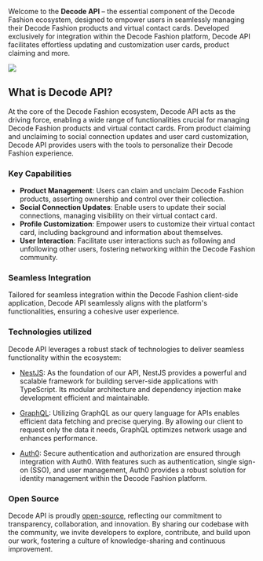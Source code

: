 Welcome to the **Decode API** – the essential component of the Decode Fashion ecosystem, designed to empower users in seamlessly managing their Decode Fashion products and virtual contact cards. Developed exclusively for integration within the Decode Fashion platform, Decode API facilitates effortless updating and customization user cards, product claiming and more.
<Frame>
  <img src="/images/DCDApi.png" />
</Frame>


## What is Decode API?
At the core of the Decode Fashion ecosystem, Decode API acts as the driving force, enabling a wide range of functionalities crucial for managing Decode Fashion products and virtual contact cards. From product claiming and unclaiming to social connection updates and user card customization, Decode API provides users with the tools to personalize their Decode Fashion experience.

### Key Capabilities
- **Product Management**: Users can claim and unclaim Decode Fashion products, asserting ownership and control over their collection.
- **Social Connection Updates**: Enable users to update their social connections, managing visibility on their virtual contact card.
- **Profile Customization**: Empower users to customize their virtual contact card, including background and information about themselves.
- **User Interaction**: Facilitate user interactions such as following and unfollowing other users, fostering networking within the Decode Fashion community.

### Seamless Integration
Tailored for seamless integration within the Decode Fashion client-side application, Decode API seamlessly aligns with the platform's functionalities, ensuring a cohesive user experience.

### Technologies utilized
Decode API leverages a robust stack of technologies to deliver seamless functionality within the ecosystem:

- [NestJS](https://docs.nestjs.com/): As the foundation of our API, NestJS provides a powerful and scalable framework for building server-side applications with TypeScript. Its modular architecture and dependency injection make development efficient and maintainable.

- [GraphQL](https://graphql.org/learn/): Utilizing GraphQL as our query language for APIs enables efficient data fetching and precise querying. By allowing our client to request only the data it needs, GraphQL optimizes network usage and enhances performance.

- [Auth0](https://auth0.com/docs/get-started): Secure authentication and authorization are ensured through integration with Auth0. With features such as authentication, single sign-on (SSO), and user management, Auth0 provides a robust solution for identity management within the Decode Fashion platform.

### Open Source
Decode API is proudly [open-source](https://github.com/decode-fashion/), reflecting our commitment to transparency, collaboration, and innovation. By sharing our codebase with the community, we invite developers to explore, contribute, and build upon our work, fostering a culture of knowledge-sharing and continuous improvement.